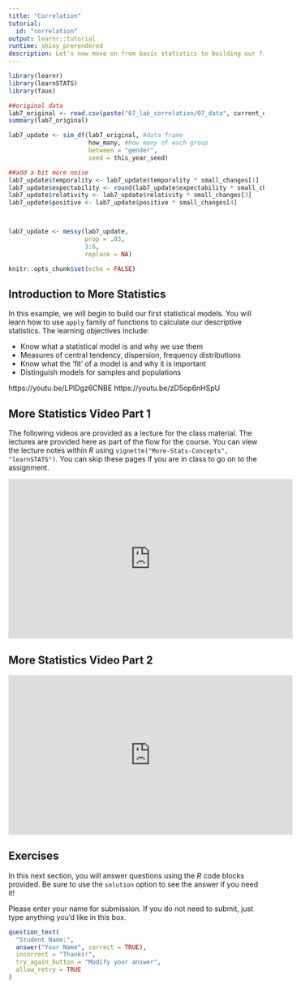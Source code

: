 ```yaml
---
title: "Correlation"
tutorial:
  id: "correlation"
output: learnr::tutorial
runtime: shiny_prerendered
description: Let's now move on from basic statistics to building our first models using the mean and standard error. 
---
```


```r
library(learnr)
library(learnSTATS)
library(faux)

##original data
lab7_original <- read.csv(paste("07_lab_correlation/07_data", current_data, sep = ""))
summary(lab7_original)

lab7_update <- sim_df(lab7_original, #data frame
                      how_many, #how many of each group
                      between = "gender",
                      seed = this_year_seed) 

##add a bit more noise
lab7_update$temporality <- lab7_update$temporality * small_changes[1]
lab7_update$expectability <- round(lab7_update$expectability * small_changes[2], 0)
lab7_update$relativity <- lab7_update$relativity * small_changes[3]
lab7_update$positive <- lab7_update$positive * small_changes[4]



lab7_update <- messy(lab7_update, 
                     prop = .03,
                     3:6,
                     replace = NA)

knitr::opts_chunk$set(echo = FALSE)
```

## Introduction to More Statistics

In this example, we will begin to build our first statistical models. You will learn how to use `apply` family of functions to calculate our descriptive statistics. The learning objectives include:

- Know what a statistical model is and why we use them
- Measures of central tendency, dispersion, frequency distributions
- Know what the 'fit' of a model is and why it is important
- Distinguish models for samples and populations
  

https://youtu.be/LPlDgz6CNBE
https://youtu.be/zD5op6nHSpU

## More Statistics Video Part 1

The following videos are provided as a lecture for the class material. The lectures are provided here as part of the flow for the course. You can view the lecture notes within *R* using `vignette("More-Stats-Concepts", "learnSTATS")`. You can skip these pages if you are in class to go on to the assignment. 

<iframe width="560" height="315" src="https://www.youtube.com/embed/o5a7wQXtAe0" frameborder="0" allow="accelerometer; autoplay; clipboard-write; encrypted-media; gyroscope; picture-in-picture" allowfullscreen></iframe>

## More Statistics Video Part 2

<iframe width="560" height="315" src="https://www.youtube.com/embed/mmRejGb3cYg" frameborder="0" allow="accelerometer; autoplay; clipboard-write; encrypted-media; gyroscope; picture-in-picture" allowfullscreen></iframe>

## Exercises

In this next section, you will answer questions using the *R* code blocks provided. Be sure to use the `solution` option to see the answer if you need it!

Please enter your name for submission. If you do not need to submit, just type anything you'd like in this box. 

```r
question_text(
  "Student Name:",
  answer("Your Name", correct = TRUE),
  incorrect = "Thanks!",
  try_again_button = "Modify your answer",
  allow_retry = TRUE
)
```
